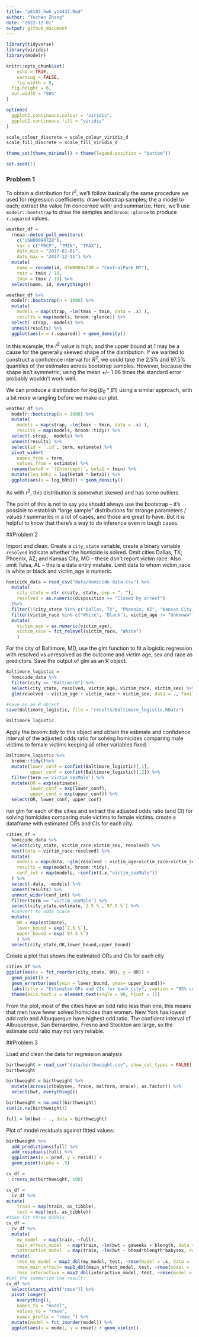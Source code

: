 ```yaml
---
title: "p8105_hw6_yz4437.Rmd"
author: "Yuchen Zhang"
date: "2022-12-01"
output: github_document
---
```


```r
library(tidyverse)
library(viridis)
library(modelr)

knitr::opts_chunk$set(
	echo = TRUE,
	warning = FALSE,
	fig.width = 8, 
  fig.height = 6,
  out.width = "90%"
)

options(
  ggplot2.continuous.colour = "viridis",
  ggplot2.continuous.fill = "viridis"
)

scale_colour_discrete = scale_colour_viridis_d
scale_fill_discrete = scale_fill_viridis_d

theme_set(theme_minimal() + theme(legend.position = "bottom"))

set.seed(1)
```

### Problem 1

To obtain a distribution for $\hat{r}^2$, we'll follow basically the same procedure we used for regression coefficients: draw bootstrap samples; the a model to each; extract the value I'm concerned with; and summarize. Here, we'll use `modelr::bootstrap` to draw the samples and `broom::glance` to produce `r.squared` values. 

```r
weather_df = 
  rnoaa::meteo_pull_monitors(
    c("USW00094728"),
    var = c("PRCP", "TMIN", "TMAX"), 
    date_min = "2017-01-01",
    date_max = "2017-12-31") %>%
  mutate(
    name = recode(id, USW00094728 = "CentralPark_NY"),
    tmin = tmin / 10,
    tmax = tmax / 10) %>%
  select(name, id, everything())
```


```r
weather_df %>% 
  modelr::bootstrap(n = 1000) %>% 
  mutate(
    models = map(strap, ~lm(tmax ~ tmin, data = .x) ),
    results = map(models, broom::glance)) %>% 
  select(-strap, -models) %>% 
  unnest(results) %>% 
  ggplot(aes(x = r.squared)) + geom_density()
```

In this example, the $\hat{r}^2$ value is high, and the upper bound at 1 may be a cause for the generally skewed shape of the distribution. If we wanted to construct a confidence interval for $R^2$, we could take the 2.5% and 97.5% quantiles of the estimates across bootstrap samples. However, because the shape isn't symmetric, using the mean +/- 1.96 times the standard error probably wouldn't work well.

We can produce a distribution for $\log(\beta_0 * \beta1)$ using a similar approach, with a bit more wrangling before we make our plot.

```r
weather_df %>% 
  modelr::bootstrap(n = 1000) %>% 
  mutate(
    models = map(strap, ~lm(tmax ~ tmin, data = .x) ),
    results = map(models, broom::tidy)) %>% 
  select(-strap, -models) %>% 
  unnest(results) %>% 
  select(id = `.id`, term, estimate) %>% 
  pivot_wider(
    names_from = term, 
    values_from = estimate) %>% 
  rename(beta0 = `(Intercept)`, beta1 = tmin) %>% 
  mutate(log_b0b1 = log(beta0 * beta1)) %>% 
  ggplot(aes(x = log_b0b1)) + geom_density()
```

As with $r^2$, this distribution is somewhat skewed and has some outliers. 

The point of this is not to say you should always use the bootstrap -- it's possible to establish "large sample" distributions for strange parameters / values / summaries in a lot of cases, and those are great to have. But it is helpful to know that there's a way to do inference even in tough cases. 



##Problem 2

Import and clean. Create a `city_state` variable, create a binary variable `resolved` indicate whether the homicide is solved. Omit cities Dallas, TX; Phoenix, AZ; and Kansas City, MO – these don’t report victim race. Also omit Tulsa, AL – this is a data entry mistake. Limit data to whom victim_race is white or black and victim_age is numeric.
```r
homicide_data = read_csv("data/homicide-data.csv") %>% 
  mutate(
    city_state = str_c(city, state, sep = ", "),
    resolved = as.numeric(disposition == "Closed by arrest")
  )%>% 
  filter(!(city_state %in% c("Dallas, TX", "Phoenix, AZ", "Kansas City, MO","Tulsa, AL"))) %>%
  filter(victim_race %in% c("White", "Black"), victim_age != "Unknown") %>% 
  mutate(
    victim_age = as.numeric(victim_age),
    victim_race = fct_relevel(victim_race, "White")
    )
```
For the city of Baltimore, MD, use the glm function to fit a logistic regression with resolved vs unresolved as the outcome and victim age, sex and race as predictors. Save the output of glm as an R object.
```r
Baltimore_logistic = 
  homicide_data %>%
  filter(city == "Baltimore") %>% 
  select(city_state, resolved, victim_age, victim_race, victim_sex) %>%
  glm(resolved ~ victim_age + victim_race + victim_sex, data = ., family = binomial()) 

#save as an R object
save(Baltimore_logistic, file = "results/Baltimore_logistic.RData")

Baltimore_logistic
```

Apply the broom::tidy to this object and obtain the estimate and confidence interval of the adjusted odds ratio for solving homicides comparing male victims to female victims keeping all other variables fixed.
```r
Baltimore_logistic %>% 
  broom::tidy()%>% 
  mutate(lower_conf = confint(Baltimore_logistic)[,1],
         upper_conf = confint(Baltimore_logistic)[,2]) %>% 
  filter(term =='victim_sexMale') %>% 
  mutate(OR = exp(estimate),
         lower_conf = exp(lower_conf),
         upper_conf = exp(upper_conf)) %>% 
  select(OR, lower_conf, upper_conf)
```

run glm for each of the cities and extract the adjusted odds ratio (and CI) for solving homicides comparing male victims to female victims. create a dataframe with estimated ORs and CIs for each city.
```r
cities_df = 
  homicide_data %>% 
  select(city_state, victim_race:victim_sex, resolved) %>% 
  nest(data = victim_race:resolved) %>% 
  mutate(
    models = map(data, ~glm(resolved ~ victim_age+victim_race+victim_sex, family= binomial(), data=.x)),
    results = map(models, broom::tidy),
    conf_int = map(models, ~confint(.x,"victim_sexMale"))
  ) %>% 
  select(-data, -models) %>% 
  unnest(results) %>% 
  unnest_wider(conf_int) %>% 
  filter(term == 'victim_sexMale') %>% 
  select(city_state,estimate,`2.5 %`,`97.5 %`) %>% 
  #convert to odds scale
  mutate(
    OR = exp(estimate),
    lower_bound = exp(`2.5 %`),
    upper_bound = exp(`97.5 %`)
    ) %>% 
  select(city_state,OR,lower_bound,upper_bound)
```
Create a plot that shows the estimated ORs and CIs for each city
```r
cities_df %>% 
ggplot(aes(x = fct_reorder(city_state, OR), y = OR)) +
  geom_point() +
  geom_errorbar(aes(ymin = lower_bound, ymax= upper_bound))+
  labs(title = "Estimated ORs and CIs for each city", caption = "95% confidence interval", x = "City, State")  +
  theme(axis.text.x = element_text(angle = 90, hjust = 1))
```
From the plot, most of the cities have an odd ratio less than one, this means that men have fewer solved homicides than women. New York has lowest odd ratio and Albuquerque have highest odd ratio. The confident interval of Albuquerque, San Bernardino, Fresno and Stockton are large, so the estimate odd ratio may not very reliable.

##Problem 3

Load and clean the data for regression analysis
```r
birthweight = read_csv("data/birthweight.csv", show_col_types = FALSE)
birthweight
```


```r
birthweight = birthweight %>% 
  mutate(across(c(babysex, frace, malform, mrace), as.factor)) %>% 
  select(bwt, everything()) 

birthweight = na.omit(birthweight)
sum(is.na(birthweight))
```

```r
full = lm(bwt ~ ., data = birthweight)
```

Plot of model residuals against fitted values:

```r
birthweight %>% 
  add_predictions(full) %>% 
  add_residuals(full) %>% 
  ggplot(aes(x = pred, y = resid)) +
  geom_point(alpha = .5)
```


```r
cv_df =
  crossv_mc(birthweight, 100)
```



```r
cv_df = 
  cv_df %>% 
mutate(
    train = map(train, as_tibble),
    test = map(test, as_tibble))
#then fit three models:
cv_df = 
  cv_df %>% 
  mutate(
    my_model  = map(train, ~full),
    main_effect_model  = map(train, ~lm(bwt ~ gaweeks + blength, data = .x)),
    interactive_model  = map(train, ~lm(bwt ~ bhead*blength*babysex, data = .x))) %>% 
  mutate(
    rmse_my_model = map2_dbl(my_model, test, ~rmse(model = .x, data = .y)),
    rmse_main_effect= map2_dbl(main_effect_model, test, ~rmse(model = .x, data = .y)),
    rmse_interactive = map2_dbl(interactive_model, test, ~rmse(model = .x, data = .y)))
#Get the summarize the result:
cv_df %>% 
  select(starts_with("rmse")) %>% 
  pivot_longer(
    everything(),
    names_to = "model", 
    values_to = "rmse",
    names_prefix = "rmse_") %>% 
  mutate(model = fct_inorder(model)) %>% 
  ggplot(aes(x = model, y = rmse)) + geom_violin()
```
